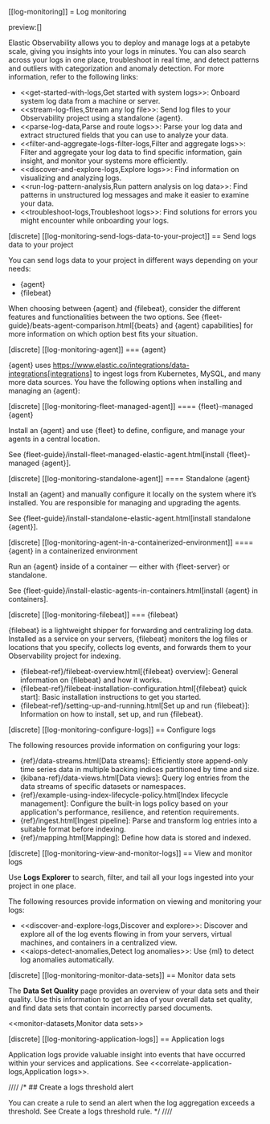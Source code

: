 [[log-monitoring]]
= Log monitoring

preview:[]

Elastic Observability allows you to deploy and manage logs at a petabyte scale, giving you insights into your logs in minutes. You can also search across your logs in one place, troubleshoot in real time, and detect patterns and outliers with categorization and anomaly detection. For more information, refer to the following links:

* <<get-started-with-logs,Get started with system logs>>: Onboard system log data from a machine or server.
* <<stream-log-files,Stream any log file>>: Send log files to your Observability project using a standalone {agent}.
* <<parse-log-data,Parse and route logs>>: Parse your log data and extract structured fields that you can use to analyze your data.
* <<filter-and-aggregate-logs-filter-logs,Filter and aggregate logs>>: Filter and aggregate your log data to find specific information, gain insight, and monitor your systems more efficiently.
* <<discover-and-explore-logs,Explore logs>>: Find information on visualizing and analyzing logs.
* <<run-log-pattern-analysis,Run pattern analysis on log data>>: Find patterns in unstructured log messages and make it easier to examine your data.
* <<troubleshoot-logs,Troubleshoot logs>>: Find solutions for errors you might encounter while onboarding your logs.

[discrete]
[[log-monitoring-send-logs-data-to-your-project]]
== Send logs data to your project

You can send logs data to your project in different ways depending on your needs:

* {agent}
* {filebeat}

When choosing between {agent} and {filebeat}, consider the different features and functionalities between the two options.
See {fleet-guide}/beats-agent-comparison.html[{beats} and {agent} capabilities] for more information on which option best fits your situation.

[discrete]
[[log-monitoring-agent]]
=== {agent}

{agent} uses https://www.elastic.co/integrations/data-integrations[integrations] to ingest logs from Kubernetes, MySQL, and many more data sources.
You have the following options when installing and managing an {agent}:

[discrete]
[[log-monitoring-fleet-managed-agent]]
==== {fleet}-managed {agent}

Install an {agent} and use {fleet} to define, configure, and manage your agents in a central location.

See {fleet-guide}/install-fleet-managed-elastic-agent.html[install {fleet}-managed {agent}].

[discrete]
[[log-monitoring-standalone-agent]]
==== Standalone {agent}

Install an {agent} and manually configure it locally on the system where it’s installed.
You are responsible for managing and upgrading the agents.

See {fleet-guide}/install-standalone-elastic-agent.html[install standalone {agent}].

[discrete]
[[log-monitoring-agent-in-a-containerized-environment]]
==== {agent} in a containerized environment

Run an {agent} inside of a container — either with {fleet-server} or standalone.

See {fleet-guide}/install-elastic-agents-in-containers.html[install {agent} in containers].

[discrete]
[[log-monitoring-filebeat]]
=== {filebeat}

{filebeat} is a lightweight shipper for forwarding and centralizing log data.
Installed as a service on your servers, {filebeat} monitors the log files or locations that you specify, collects log events, and forwards them to your Observability project for indexing.

* {filebeat-ref}/filebeat-overview.html[{filebeat} overview]: General information on {filebeat} and how it works.
* {filebeat-ref}/filebeat-installation-configuration.html[{filebeat} quick start]: Basic installation instructions to get you started.
* {filebeat-ref}/setting-up-and-running.html[Set up and run {filebeat}]: Information on how to install, set up, and run {filebeat}.

[discrete]
[[log-monitoring-configure-logs]]
== Configure logs

The following resources provide information on configuring your logs:

* {ref}/data-streams.html[Data streams]: Efficiently store append-only time series data in multiple backing indices partitioned by time and size.
* {kibana-ref}/data-views.html[Data views]: Query log entries from the data streams of specific datasets or namespaces.
* {ref}/example-using-index-lifecycle-policy.html[Index lifecycle management]: Configure the built-in logs policy based on your application's performance, resilience, and retention requirements.
* {ref}/ingest.html[Ingest pipeline]: Parse and transform log entries into a suitable format before indexing.
* {ref}/mapping.html[Mapping]: Define how data is stored and indexed.

[discrete]
[[log-monitoring-view-and-monitor-logs]]
== View and monitor logs

Use **Logs Explorer** to search, filter, and tail all your logs ingested into your project in one place.

The following resources provide information on viewing and monitoring your logs:

* <<discover-and-explore-logs,Discover and explore>>: Discover and explore all of the log events flowing in from your servers, virtual machines, and containers in a centralized view.
* <<aiops-detect-anomalies,Detect log anomalies>>: Use {ml} to detect log anomalies automatically.

[discrete]
[[log-monitoring-monitor-data-sets]]
== Monitor data sets

The **Data Set Quality** page provides an overview of your data sets and their quality.
Use this information to get an idea of your overall data set quality, and find data sets that contain incorrectly parsed documents.

<<monitor-datasets,Monitor data sets>>

[discrete]
[[log-monitoring-application-logs]]
== Application logs

Application logs provide valuable insight into events that have occurred within your services and applications.
See <<correlate-application-logs,Application logs>>.

////
/* ## Create a logs threshold alert

You can create a rule to send an alert when the log aggregation exceeds a threshold.
See <DocLink id="serverlessObservabilityCreateLogThresholdRule">Create a logs threshold rule</DocLink>. */
////

